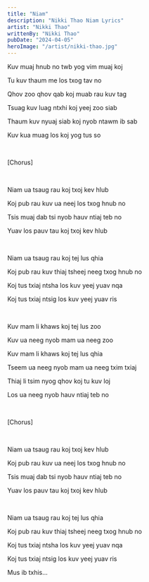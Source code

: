 ```yaml
---
title: "Niam"
description: "Nikki Thao Niam Lyrics"
artist: "Nikki Thao"
writtenBy: "Nikki Thao"
pubDate: "2024-04-05"
heroImage: "/artist/nikki-thao.jpg"
---
```


Kuv muaj hnub no twb yog vim muaj koj

Tu kuv thaum me los txog tav no

Qhov zoo qhov qab koj muab rau kuv tag

Tsuag kuv luag ntxhi koj yeej zoo siab

Thaum kuv nyuaj siab koj nyob ntawm ib sab

Kuv kua muag los koj yog tus so

<br />

[Chorus]

<br />

Niam ua tsaug rau koj txoj kev hlub

Koj pub rau kuv ua neej los txog hnub no

Tsis muaj dab tsi nyob hauv ntiaj teb no

Yuav los pauv tau koj txoj kev hlub

<br />

Niam ua tsaug rau koj tej lus qhia

Koj pub rau kuv thiaj tsheej neeg txog hnub no

Koj tus txiaj ntsha los kuv yeej yuav nqa

Koj tus txiaj ntsig los kuv yeej yuav ris

<br />

Kuv mam li khaws koj tej lus zoo

Kuv ua neeg nyob mam ua neeg zoo

Kuv mam li khaws koj tej lus qhia

Tseem ua neeg nyob mam ua neeg txim txiaj

Thiaj li tsim nyog qhov koj tu kuv loj

Los ua neeg nyob hauv ntiaj teb no

<br />

[Chorus]

<br />

Niam ua tsaug rau koj txoj kev hlub

Koj pub rau kuv ua neej los txog hnub no

Tsis muaj dab tsi nyob hauv ntiaj teb no

Yuav los pauv tau koj txoj kev hlub

<br />

Niam ua tsaug rau koj tej lus qhia

Koj pub rau kuv thiaj tsheej neeg txog hnub no

Koj tus txiaj ntsha los kuv yeej yuav nqa

Koj tus txiaj ntsig los kuv yeej yuav ris

Mus ib txhis...
